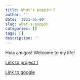 ```yaml
---
title: What's poppin'?
author: ''
date: '2021-05-09'
slug: what-s-poppin
categories: []
tags: []
description: ''
---
```


Hola amigos! Welcome to my life!

[Link to project 1](/project/project1/)

[Link to google](https://www.google.com)